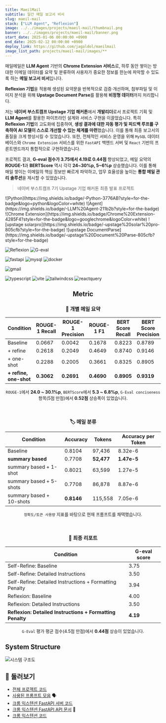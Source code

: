 ```yaml
---
title: MaeilMail
subtitle: 일간 메일 보고서 비서
slug: maeil-mail
stack: ["LLM Agent", "Reflexion"]
image: ../../images/projects/maeil-mail/thumbnail.png
banner: ../../images/projects/maeil-mail/banner.png
start_date: 2025-01-06 00:00:00 +0900
end_date: 2025-02-12 00:00:00 +0900
deploy_link: https://github.com/jagaldol/maeilmail
image_list_path: projects/maeil-mail/images/**
---
```




매일메일은 **LLM Agent** 기반의 **Chrome Extension 서비스**로, 하루 동안 쌓이는 방대한 이메일 데이터를 요약 및 분류하여 사용자가 중요한 정보를 한눈에 파악할 수 있도록 하는 **메일 보고서 비서**입니다.

**Reflexion 기법**을 적용해 생성된 요약문을 반복적으로 검증·개선하며, 첨부파일 및 이미지 분석을 위해 **Upstage Document Parse**를 활용해 **비정형 데이터**까지 처리합니다.

저는 **네이버 부스트캠프 Upstage 기업 해커톤**에서 **개발리더**로서 프로젝트 기획 및 **LLM Agent**를 활용한 파이프라인 설계와 서비스 구현을 이끌었습니다. 특히 **Reflexion 기법**의 고도화에 집중하여, **생성 결과에 대한 자동 평가 및 피드백 루프를 구축하여 AI 모델이 스스로 개선할 수 있는 체계를 마련**했습니다. 이를 통해 최종 보고서의 품질을 크게 향상시킬 수 있었습니다. 또한, 전체적인 서비스 운영을 위해 `MySQL` 데이터베이스와 `Chrome Extension` 서비스를 위한 `FastAPI` 백엔드 서버 및 `React` 기반의 프론트엔드까지 통합적으로 구현하였습니다.

프로젝트 결과, **G-eval 점수가 3.75에서 4.19로 0.44점** 향상되었고, 메일 요약의 **ROUGE-1**과 **BERTScore** 역시 각각 **24\~30%p, 5\~6%p** 상승했습니다. 이를 통해 매일 쌓이는 이메일의 핵심 정보만 빠르게 파악하고, 업무 효율성을 높이는 **통합 메일 관리 솔루션**을 제시할 수 있었습니다.

> 네이버 부스트캠프 7기 Upstage 기업 해커톤 최종 발표 프로젝트


<Stacks>
  ![Python](https://img.shields.io/badge/-Python-3776AB?style=for-the-badge&logo=python&logoColor=white)
  ![Agent](https://img.shields.io/badge/-LLM%20Agent-211b2b?style=for-the-badge)
  ![Chrome Extension](https://img.shields.io/badge/Chrome%20Extension-4285F4?style=for-the-badge&logo=googlechrome&logoColor=white)
  ![upstage solarpro](https://img.shields.io/badge/-upstage%20solar%20pro-805cfb?style=for-the-badge)
  ![upstage DocumentParse](https://img.shields.io/badge/-upstage%20Document%20Parse-805cfb?style=for-the-badge)

  ![Reflexion](https://img.shields.io/badge/-Reflexion-1f77b4?style=for-the-badge)
  ![G-eval](https://img.shields.io/badge/-G%20eval-ff7f0e?style=for-the-badge)

  ![fastapi](https://img.shields.io/badge/-fastapi-009688?style=for-the-badge&logo=fastapi&logoColor=white)
  ![mysql](https://img.shields.io/badge/-mysql-4479A1?style=for-the-badge&logo=mysql&logoColor=white)
  ![docker](https://img.shields.io/badge/-docker-2496ED?style=for-the-badge&logo=docker&logoColor=white)

  ![gmail](https://img.shields.io/badge/-gmail-EA4335?style=for-the-badge&logo=gmail&logoColor=white)

  ![typescript](https://img.shields.io/badge/typescript-3178C6?style=for-the-badge&logo=typescript&logoColor=white)
  ![vite](https://img.shields.io/badge/vite-646CFF?style=for-the-badge&logo=vite&logoColor=white)
  ![tailwindcss](https://img.shields.io/badge/tailwindcss-06B6D4?style=for-the-badge&logo=tailwindcss&logoColor=white)
  ![reactquery](https://img.shields.io/badge/react%20query-FF4154?style=for-the-badge&logo=reactquery&logoColor=white)
</Stacks>

<div align="center">

  ## Metric

  ### 📝 개별 메일 요약

  | Condition              | ROUGE-1 Recall | ROUGE-1 Precision | ROUGE-1 F1 | BERT Score Recall | BERT Score Precision | BERT Score F1 | G-EVAL Conciseness |
  | ---------------------- | -------------- | ----------------- | ---------- | ----------------- | -------------------- | ------------- | ------------------ |
  | Baseline               | 0.0667         | 0.0042            | 0.1678     | 0.8223            | 0.8789               | 0.8494        | 4.3958             |
  | + refine               | 0.2618         | 0.2049            | 0.4649     | 0.8740            | 0.9146               | 0.8932        | 4.8750             |
  | + one-shot             | 0.2288         | 0.2005            | 0.3661     | 0.8325            | 0.8905               | 0.8588        | 4.9375             |
  | **+ refine, one-shot** | **0.3062**     | **0.2691**        | **0.4690** | **0.8905**        | **0.9319**           | **0.0901**    | **4.9167**         |

  `ROUGE-1`에서 **24.0 ~ 30.1%p**, `BERTScore`에서 **5.3 ~ 6.8%p**, `G-Eval conciseness` 항목(5점 만점)에서 **0.52점** 상승폭이 있었습니다.

  <br/>

  ### 🏷️ 메일 분류

  | Condition                | Accuracy   | Tokens     | Accuracy per Token |
  | ------------------------ | ---------- | ---------- | ------------------ |
  | Baseline                 | 0.8104     | 97,436     | 8.32e-6            |
  | **summary based**        | 0.7708     | **52,477** | **1.47e-5**        |
  | summary based + 1-shot   | 0.8021     | 63,599     | 1.27e-5            |
  | summary based + 5-shots  | 0.7708     | 86,878     | 8.87e-6            |
  | summary based + 10-shots | **0.8146** | 115,558    | 7.05e-6            |

  `정확도/토큰 사용량` 지표를 바탕으로 현재 프롬프트를 채택했습니다.

  <br/>

  ### 📜 최종 리포트

  | Condition                                                 | G-eval score |
  | --------------------------------------------------------- | ------------ |
  | Self-Refine: Baseline                                     | 3.75         |
  | Self-Refine: Detailed Instructions                        | 3.50         |
  | Self-Refine: Detailed Instructions + Formatting Penalty   | 3.94         |
  | Reflexion: Baseline                                       | 4.00         |
  | Reflexion: Detailed Instructions                          | 3.50         |
  | **Reflexion: Detailed Instructions + Formatting Penalty** | **4.19**     |

  `G-Eval` 평가 평균 점수(4.5점 만점)에서 **0.44점** 상승이 있었습니다.

</div>

## System Structure

![시스템 구조도](../../images/projects/maeil-mail/structure.png)

## 🔗 둘러보기

- [전체 프로젝트 코드](https://github.com/jagaldol/maeilmail) <FontAwesomeIcon size="lg" icon={faGithub} />
- [사용된 프롬프트 모음](https://github.com/jagaldol/maeilmail/tree/main/prompt/template) 🗣️
- [크롬 익스텐션 FastAPI 서버 코드](https://github.com/jagaldol/maeilmail/tree/main/server) <FontAwesomeIcon size="lg" icon={faGithub} />
- [크롬 익스텐션 FastAPI API 문서](https://chobab.jagaldol.com/docs) 📜
- [크롬 익스텐션 코드](https://github.com/jagaldol/maeilmail/tree/main/chrome-extension) <FontAwesomeIcon size="lg" icon={faGithub} />

<MemberContainer>
  <MemberGrid members={[
    {
      imageSrc: 'https://github.com/jagaldol.png',
      link: 'https://github.com/jagaldol',
      name: '안혜준',
      description: '파이프라인 설계, Reflexion 구현, 서비스 개발, 코드 품질 관리'
    },
    {
      imageSrc: 'https://github.com/chell9999.png',
      link: 'https://github.com/chell9999',
      name: '이채호',
      description: 'Reflexion 구현 및 고도화, 최종 요약 G-eval 평가 고도화'
    },
    {
      imageSrc: 'https://github.com/sunvvis.png',
      link: 'https://github.com/sunvvis',
      name: '유선우',
      description: 'PM, 기획 및 디자인, 파이프라인 설계, 요약 및 분류 평가'
    },
    {
      imageSrc: 'https://github.com/gsgh3016.png',
      link: 'https://github.com/gsgh3016',
      name: '강감찬',
      description: 'Self-refine 및 클러스터링, 서비스 개발, 요약 및 분류 평가'
    },
    {
      imageSrc: 'https://github.com/canolayoo78.png',
      link: 'https://github.com/canolayoo78',
      name: '유채은',
      description: 'Gmail 데이터 파싱 및 Mail 객체 관리, 분류 파이프라인 구현'
    },
    {
      imageSrc: 'https://github.com/eyeol.png',
      link: 'https://github.com/eyeol',
      name: '단이열',
      description: '평가용 데이터셋 구성 및 제작, 평가 지표 설계, 페르소나 디자인'
    },
  ]} />
</MemberContainer>
